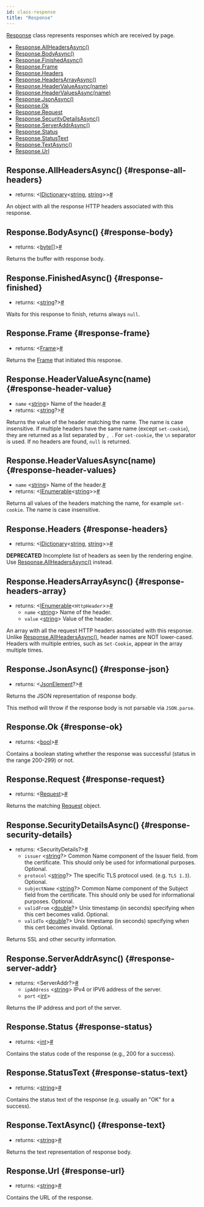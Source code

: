 ```yaml
---
id: class-response
title: "Response"
---
```


[Response] class represents responses which are received by page.


- [Response.AllHeadersAsync()](./api/class-response.mdx#response-all-headers)
- [Response.BodyAsync()](./api/class-response.mdx#response-body)
- [Response.FinishedAsync()](./api/class-response.mdx#response-finished)
- [Response.Frame](./api/class-response.mdx#response-frame)
- [Response.Headers](./api/class-response.mdx#response-headers)
- [Response.HeadersArrayAsync()](./api/class-response.mdx#response-headers-array)
- [Response.HeaderValueAsync(name)](./api/class-response.mdx#response-header-value)
- [Response.HeaderValuesAsync(name)](./api/class-response.mdx#response-header-values)
- [Response.JsonAsync()](./api/class-response.mdx#response-json)
- [Response.Ok](./api/class-response.mdx#response-ok)
- [Response.Request](./api/class-response.mdx#response-request)
- [Response.SecurityDetailsAsync()](./api/class-response.mdx#response-security-details)
- [Response.ServerAddrAsync()](./api/class-response.mdx#response-server-addr)
- [Response.Status](./api/class-response.mdx#response-status)
- [Response.StatusText](./api/class-response.mdx#response-status-text)
- [Response.TextAsync()](./api/class-response.mdx#response-text)
- [Response.Url](./api/class-response.mdx#response-url)

## Response.AllHeadersAsync() {#response-all-headers}
- returns:<a aria-hidden="true" tabindex="-1" class="list-anchor-link" id="response-all-headers-return"/> &#60;[IDictionary]<[string], [string]>&#62;<a href="#response-all-headers-return" class="list-anchor">#</a>

An object with all the response HTTP headers associated with this response.

## Response.BodyAsync() {#response-body}
- returns:<a aria-hidden="true" tabindex="-1" class="list-anchor-link" id="response-body-return"/> &#60;[byte]&#91;&#93;&#62;<a href="#response-body-return" class="list-anchor">#</a>

Returns the buffer with response body.

## Response.FinishedAsync() {#response-finished}
- returns:<a aria-hidden="true" tabindex="-1" class="list-anchor-link" id="response-finished-return"/> &#60;[string]?&#62;<a href="#response-finished-return" class="list-anchor">#</a>

Waits for this response to finish, returns always `null`.

## Response.Frame {#response-frame}
- returns:<a aria-hidden="true" tabindex="-1" class="list-anchor-link" id="response-frame-return"/> &#60;[Frame]&#62;<a href="#response-frame-return" class="list-anchor">#</a>

Returns the [Frame] that initiated this response.

## Response.HeaderValueAsync(name) {#response-header-value}
- `name`<a aria-hidden="true" tabindex="-1" class="list-anchor-link" id="response-header-value-option-name"/> &#60;[string]&#62; Name of the header.<a href="#response-header-value-option-name" class="list-anchor">#</a>
- returns:<a aria-hidden="true" tabindex="-1" class="list-anchor-link" id="response-header-value-return"/> &#60;[string]?&#62;<a href="#response-header-value-return" class="list-anchor">#</a>

Returns the value of the header matching the name. The name is case insensitive. If multiple headers have the same name (except `set-cookie`), they are returned as a list separated by `, `. For `set-cookie`, the `\n` separator is used. If no headers are found, `null` is returned.

## Response.HeaderValuesAsync(name) {#response-header-values}
- `name`<a aria-hidden="true" tabindex="-1" class="list-anchor-link" id="response-header-values-option-name"/> &#60;[string]&#62; Name of the header.<a href="#response-header-values-option-name" class="list-anchor">#</a>
- returns:<a aria-hidden="true" tabindex="-1" class="list-anchor-link" id="response-header-values-return"/> &#60;[IEnumerable]<[string]>&#62;<a href="#response-header-values-return" class="list-anchor">#</a>

Returns all values of the headers matching the name, for example `set-cookie`. The name is case insensitive.

## Response.Headers {#response-headers}
- returns:<a aria-hidden="true" tabindex="-1" class="list-anchor-link" id="response-headers-return"/> &#60;[IDictionary]<[string], [string]>&#62;<a href="#response-headers-return" class="list-anchor">#</a>

**DEPRECATED** Incomplete list of headers as seen by the rendering engine. Use [Response.AllHeadersAsync()](./api/class-response.mdx#response-all-headers) instead.

## Response.HeadersArrayAsync() {#response-headers-array}
- returns:<a aria-hidden="true" tabindex="-1" class="list-anchor-link" id="response-headers-array-return"/> &#60;[IEnumerable]<`HttpHeader`>&#62;<a href="#response-headers-array-return" class="list-anchor">#</a>
  - `name` &#60;[string]&#62; Name of the header.
  - `value` &#60;[string]&#62; Value of the header.

An array with all the request HTTP headers associated with this response. Unlike [Response.AllHeadersAsync()](./api/class-response.mdx#response-all-headers), header names are NOT lower-cased. Headers with multiple entries, such as `Set-Cookie`, appear in the array multiple times.

## Response.JsonAsync() {#response-json}
- returns:<a aria-hidden="true" tabindex="-1" class="list-anchor-link" id="response-json-return"/> &#60;[JsonElement]?&#62;<a href="#response-json-return" class="list-anchor">#</a>

Returns the JSON representation of response body.

This method will throw if the response body is not parsable via `JSON.parse`.

## Response.Ok {#response-ok}
- returns:<a aria-hidden="true" tabindex="-1" class="list-anchor-link" id="response-ok-return"/> &#60;[bool]&#62;<a href="#response-ok-return" class="list-anchor">#</a>

Contains a boolean stating whether the response was successful (status in the range 200-299) or not.

## Response.Request {#response-request}
- returns:<a aria-hidden="true" tabindex="-1" class="list-anchor-link" id="response-request-return"/> &#60;[Request]&#62;<a href="#response-request-return" class="list-anchor">#</a>

Returns the matching [Request] object.

## Response.SecurityDetailsAsync() {#response-security-details}
- returns:<a aria-hidden="true" tabindex="-1" class="list-anchor-link" id="response-security-details-return"/> &#60;SecurityDetails?&#62;<a href="#response-security-details-return" class="list-anchor">#</a>
  - `issuer` &#60;[string]?&#62; Common Name component of the Issuer field. from the certificate. This should only be used for informational purposes. Optional.
  - `protocol` &#60;[string]?&#62; The specific TLS protocol used. (e.g. `TLS 1.3`). Optional.
  - `subjectName` &#60;[string]?&#62; Common Name component of the Subject field from the certificate. This should only be used for informational purposes. Optional.
  - `validFrom` &#60;[double]?&#62; Unix timestamp (in seconds) specifying when this cert becomes valid. Optional.
  - `validTo` &#60;[double]?&#62; Unix timestamp (in seconds) specifying when this cert becomes invalid. Optional.

Returns SSL and other security information.

## Response.ServerAddrAsync() {#response-server-addr}
- returns:<a aria-hidden="true" tabindex="-1" class="list-anchor-link" id="response-server-addr-return"/> &#60;ServerAddr?&#62;<a href="#response-server-addr-return" class="list-anchor">#</a>
  - `ipAddress` &#60;[string]&#62; IPv4 or IPV6 address of the server.
  - `port` &#60;[int]&#62;

Returns the IP address and port of the server.

## Response.Status {#response-status}
- returns:<a aria-hidden="true" tabindex="-1" class="list-anchor-link" id="response-status-return"/> &#60;[int]&#62;<a href="#response-status-return" class="list-anchor">#</a>

Contains the status code of the response (e.g., 200 for a success).

## Response.StatusText {#response-status-text}
- returns:<a aria-hidden="true" tabindex="-1" class="list-anchor-link" id="response-status-text-return"/> &#60;[string]&#62;<a href="#response-status-text-return" class="list-anchor">#</a>

Contains the status text of the response (e.g. usually an "OK" for a success).

## Response.TextAsync() {#response-text}
- returns:<a aria-hidden="true" tabindex="-1" class="list-anchor-link" id="response-text-return"/> &#60;[string]&#62;<a href="#response-text-return" class="list-anchor">#</a>

Returns the text representation of response body.

## Response.Url {#response-url}
- returns:<a aria-hidden="true" tabindex="-1" class="list-anchor-link" id="response-url-return"/> &#60;[string]&#62;<a href="#response-url-return" class="list-anchor">#</a>

Contains the URL of the response.

[Accessibility]: ./api/class-accessibility.mdx "Accessibility"
[Browser]: ./api/class-browser.mdx "Browser"
[BrowserContext]: ./api/class-browsercontext.mdx "BrowserContext"
[BrowserType]: ./api/class-browsertype.mdx "BrowserType"
[ConsoleMessage]: ./api/class-consolemessage.mdx "ConsoleMessage"
[Dialog]: ./api/class-dialog.mdx "Dialog"
[Download]: ./api/class-download.mdx "Download"
[ElementHandle]: ./api/class-elementhandle.mdx "ElementHandle"
[FileChooser]: ./api/class-filechooser.mdx "FileChooser"
[Frame]: ./api/class-frame.mdx "Frame"
[JSHandle]: ./api/class-jshandle.mdx "JSHandle"
[Keyboard]: ./api/class-keyboard.mdx "Keyboard"
[Locator]: ./api/class-locator.mdx "Locator"
[Mouse]: ./api/class-mouse.mdx "Mouse"
[Page]: ./api/class-page.mdx "Page"
[Playwright]: ./api/class-playwright.mdx "Playwright"
[Request]: ./api/class-request.mdx "Request"
[Response]: ./api/class-response.mdx "Response"
[Route]: ./api/class-route.mdx "Route"
[Selectors]: ./api/class-selectors.mdx "Selectors"
[TimeoutError]: ./api/class-timeouterror.mdx "TimeoutError"
[Touchscreen]: ./api/class-touchscreen.mdx "Touchscreen"
[Tracing]: ./api/class-tracing.mdx "Tracing"
[Video]: ./api/class-video.mdx "Video"
[WebSocket]: ./api/class-websocket.mdx "WebSocket"
[WebSocketFrame]: ./api/class-websocketframe.mdx "WebSocketFrame"
[Worker]: ./api/class-worker.mdx "Worker"
[Element]: https://developer.mozilla.org/en-US/docs/Web/API/element "Element"
[EvaluationArgument]: ./core-concepts.mdx#evaluation-argument "EvaluationArgument"
[Promise]: https://developer.mozilla.org/en-US/docs/Web/JavaScript/Reference/Global_Objects/Promise "Promise"
[iterator]: https://developer.mozilla.org/en-US/docs/Web/JavaScript/Reference/Iteration_protocols "Iterator"
[origin]: https://developer.mozilla.org/en-US/docs/Glossary/Origin "Origin"
[selector]: https://developer.mozilla.org/en-US/docs/Web/CSS/CSS_Selectors "selector"
[Serializable]: https://developer.mozilla.org/en-US/docs/Web/JavaScript/Reference/Global_Objects/JSON/stringify#Description "Serializable"
[UIEvent.detail]: https://developer.mozilla.org/en-US/docs/Web/API/UIEvent/detail "UIEvent.detail"
[UnixTime]: https://en.wikipedia.org/wiki/Unix_time "Unix Time"
[xpath]: https://developer.mozilla.org/en-US/docs/Web/XPath "xpath"

[bool]: https://docs.microsoft.com/en-us/dotnet/api/system.boolean "bool"
[double]: https://docs.microsoft.com/en-us/dotnet/api/system.double "double"
[byte]: https://docs.microsoft.com/en-us/dotnet/api/system.byte "byte"
[int]: https://docs.microsoft.com/en-us/dotnet/api/system.int32 "int"
[void]: https://docs.microsoft.com/en-us/dotnet/csharp/language-reference/builtin-types/void "void"
[string]: https://docs.microsoft.com/en-us/dotnet/api/system.string "string"
[URL]: https://nodejs.org/api/url.html "URL"
[Regex]: https://docs.microsoft.com/en-us/dotnet/api/system.text.regularexpressions.regex "Regex"

[Action]: https://docs.microsoft.com/en-us/dotnet/api/system.action-1 "Action"
[Func]: https://docs.microsoft.com/en-us/dotnet/api/system.func-2 "Func"
[IEnumerable]: https://docs.microsoft.com/en-us/dotnet/api/system.collections.ienumerable "IEnumerable"
[IDictionary]: https://docs.microsoft.com/en-us/dotnet/api/system.collections.idictionary "IDictionary"
[Task]: https://docs.microsoft.com/en-us/dotnet/api/system.threading.tasks.task?view=net-5.0 "Task"
[IReadOnlyDictionary]: https://docs.microsoft.com/en-us/dotnet/api/system.collections.generic.ireadonlydictionary-2 "IReadOnlyDictionary"
[JsonElement]: https://docs.microsoft.com/en-us/dotnet/api/system.text.json.jsonelement "JsonElement"

[all available image tags]: https://mcr.microsoft.com/v2/playwright/tags/list "all available image tags"
[Docker Hub]: https://hub.docker.com/_/microsoft-playwright "Docker Hub"
[Dockerfile.focal]: https://github.com/microsoft/playwright/blob/master/utils/docker/Dockerfile.focal "Dockerfile.focal"
